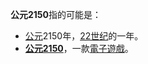 '''公元2150'''指的可能是：
* [[公元|公元]]2150年，[[22世纪|22世纪]]的一年。
* '''[[公元2150_(遊戲)|公元2150]]'''，一款[[電子遊戲|電子遊戲]]。
{{Disambiguation|cat=数字中文混合消歧义}}